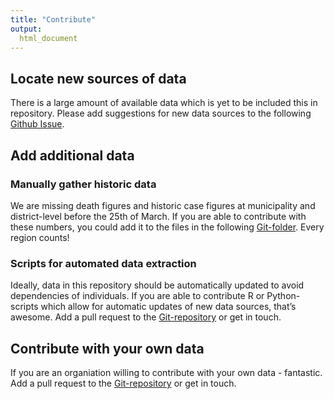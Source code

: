 ```yaml
---
title: "Contribute"
output:
  html_document
---
```


## Locate new sources of data
There is a large amount of available data which is yet to be included this in repository. Please add suggestions for new data sources to the following [Github Issue](https://github.com/thohan88/covid19-nor-data/issues/1).

## Add additional data

### Manually gather historic data
We are missing death figures and historic case figures at municipality and district-level before the 25th of March. If you are able to contribute with these numbers, you could add it to the files in the following [Git-folder](https://github.com/thohan88/covid19-nor-data/tree/master/data/99_help_wanted). Every region counts!

### Scripts for automated data extraction
Ideally, data in this repository should be automatically updated to avoid dependencies of individuals. If you are able to contribute R or Python-scripts which allow for automatic updates of new data sources, that's awesome. Add a pull request to the [Git-repository](https://github.com/thohan88/covid19-nor-data/) or get in touch.

## Contribute with your own data
If you are an organiation willing to contribute with your own data - fantastic. Add a pull request to the [Git-repository](https://github.com/thohan88/covid19-nor-data/) or get in touch.


